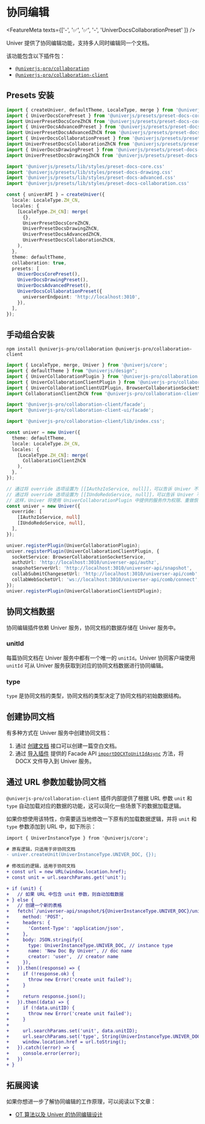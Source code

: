
# 协同编辑

<FeatureMeta texts={['-', '✅', '✅', '-', 'UniverDocsCollaborationPreset' ]} />

Univer 提供了协同编辑功能，支持多人同时编辑同一个文档。

该功能包含以下插件包：

- [`@univerjs-pro/collaboration`](https://www.npmjs.com/package/@univerjs-pro/collaboration)
- [`@univerjs-pro/collaboration-client` ](https://www.npmjs.com/package/@univerjs-pro/collaboration-client)

## Presets 安装

```typescript {6-7,14,24,28,33-35}
import { createUniver, defaultTheme, LocaleType, merge } from '@univerjs/presets';
import { UniverDocsCorePreset } from '@univerjs/presets/preset-docs-core';
import UniverPresetDocsCoreZhCN from '@univerjs/presets/preset-docs-core/locales/zh-CN';
import { UniverDocsAdvancedPreset } from '@univerjs/presets/preset-docs-advanced';
import UniverPresetDocsAdvancedZhCN from '@univerjs/presets/preset-docs-advanced/locales/zh-CN';
import { UniverDocsCollaborationPreset } from '@univerjs/presets/preset-docs-collaboration';
import UniverPresetDocsCollaborationZhCN from '@univerjs/presets/preset-docs-collaboration/locales/zh-CN';
import { UniverDocsDrawingPreset } from '@univerjs/presets/preset-docs-drawing'
import UniverPresetDocsDrawingZhCN from '@univerjs/presets/preset-docs-drawing/locales/zh-CN'

import '@univerjs/presets/lib/styles/preset-docs-core.css'
import '@univerjs/presets/lib/styles/preset-docs-drawing.css'
import '@univerjs/presets/lib/styles/preset-docs-advanced.css'
import '@univerjs/presets/lib/styles/preset-docs-collaboration.css'

const { univerAPI } = createUniver({
  locale: LocaleType.ZH_CN,
  locales: {
    [LocaleType.ZH_CN]: merge(
      {},
      UniverPresetDocsCoreZhCN,
      UniverPresetDocsDrawingZhCN,
      UniverPresetDocsAdvancedZhCN,
      UniverPresetDocsCollaborationZhCN,
    ),
  },
  theme: defaultTheme,
  collaboration: true,
  presets: [
    UniverDocsCorePreset(),
    UniverDocsDrawingPreset(),
    UniverDocsAdvancedPreset(),
    UniverDocsCollaborationPreset({
      universerEndpoint: 'http://localhost:3010',
    }),
  ],
});
```

## 手动组合安装

```shell npm2yarn
npm install @univerjs-pro/collaboration @univerjs-pro/collaboration-client
```

```typescript {3-6,8-9,11,18,28-29,33-41}
import { LocaleType, merge, Univer } from '@univerjs/core';
import { defaultTheme } from "@univerjs/design";
import { UniverCollaborationPlugin } from '@univerjs-pro/collaboration';
import { UniverCollaborationClientPlugin } from '@univerjs-pro/collaboration-client';
import { UniverCollaborationClientUIPlugin, BrowserCollaborationSocketService } from '@univerjs-pro/collaboration-client-ui';
import CollaborationClientZhCN from '@univerjs-pro/collaboration-client/locale/zh-CN';

import '@univerjs-pro/collaboration-client/facade';
import '@univerjs-pro/collaboration-client-ui/facade';

import '@univerjs-pro/collaboration-client/lib/index.css';

const univer = new Univer({
  theme: defaultTheme,
  locale: LocaleType.ZH_CN,
  locales: {
    [LocaleType.ZH_CN]: merge(
      CollaborationClientZhCN
    ),
  },
});

// 通过将 override 选项设置为 [[IAuthzIoService, null]]，可以告诉 Univer 不要注册内置的 IAuthzIoService。
// 通过将 override 选项设置为 [[IUndoRedoService, null]]，可以告诉 Univer 不要注册内置的 IUndoRedoService
// 这样，Univer 将使用 UniverCollaborationPlugin 中提供的服务作为权限、重做恢复服务的实现。
const univer = new Univer({
  override: [
    [IAuthzIoService, null]
    [IUndoRedoService, null],
  ],
});

univer.registerPlugin(UniverCollaborationPlugin);
univer.registerPlugin(UniverCollaborationClientPlugin, {
  socketService: BrowserCollaborationSocketService,
  authzUrl: 'http://localhost:3010/universer-api/authz',
  snapshotServerUrl: 'http://localhost:3010/universer-api/snapshot',
  collabSubmitChangesetUrl: 'http://localhost:3010/universer-api/comb',
  collabWebSocketUrl: 'ws://localhost:3010/universer-api/comb/connect',
});
univer.registerPlugin(UniverCollaborationClientUIPlugin);
```

## 协同文档数据

协同编辑插件依赖 Univer 服务，协同文档的数据存储在 Univer 服务中。

### unitId

每篇协同文档在 Univer 服务中都有一个唯一的 `unitId`。Univer 协同客户端使用 `unitId` 可从 Univer 服务获取到对应的协同文档数据进行协同编辑。

### type

`type` 是协同文档的类型，协同文档的类型决定了协同文档的初始数据结构。

## 创建协同文档

有多种方式在 Univer 服务中创建协同文档：

1. 通过 [创建文档](/zh-CN/guides/sheets/pro-features/server/api#create-empty-document) 接口可以创建一篇空白文档。
2. 通过 [导入插件](/zh-CN/guides/docs/features/import-export) 提供的 Facade API [`importDOCXToUnitIdAsync`](/zh-CN/guides/docs/features/import-export#import-docx-and-get-unitid) 方法，将 DOCX 文件导入到 Univer 服务。

## 通过 URL 参数加载协同文档

`@univerjs-pro/collaboration-client` 插件内部提供了根据 URL 参数 `unit` 和 `type` 自动加载对应的数据的功能，这可以简化一些场景下的数据加载逻辑。

如果你想使用该特性，你需要适当地修改一下原有的加载数据逻辑，并将 `unit` 和 `type` 参数添加到 URL 中，如下所示：

```diff
import { UniverInstanceType } from '@univerjs/core';

# 原有逻辑，只适用于非协同文档
- univer.createUnit(UniverInstanceType.UNIVER_DOC, {});
 
# 修改后的逻辑，适用于协同文档
+ const url = new URL(window.location.href);
+ const unit = url.searchParams.get('unit');

+ if (unit) {
+   // 如果 URL 中包含 unit 参数，则自动加载数据
+ } else {
+   // 创建一个新的表格
+   fetch(`/universer-api/snapshot/${UniverInstanceType.UNIVER_DOC}/unit/-/create`, {
+     method: 'POST',
+     headers: {
+       'Content-Type': 'application/json',
+     },
+     body: JSON.stringify({
+       type: UniverInstanceType.UNIVER_DOC, // instance type
+       name: 'New Doc By Univer', // doc name
+       creator: 'user',  // creator name
+     }),
+   }).then((response) => {
+     if (!response.ok) {
+       throw new Error('create unit failed');
+     }
+
+     return response.json();
+   }).then((data) => {
+     if (!data.unitID) {
+       throw new Error('create unit failed');
+     }
+
+     url.searchParams.set('unit', data.unitID);
+     url.searchParams.set('type', String(UniverInstanceType.UNIVER_DOC));
+     window.location.href = url.toString();
+   }).catch((error) => {
+     console.error(error);
+   })
+ }
```

## 拓展阅读

如果你想进一步了解协同编辑的工作原理，可以阅读以下文章：

- [OT 算法以及 Univer 的协同编辑设计](/blog/ot)
